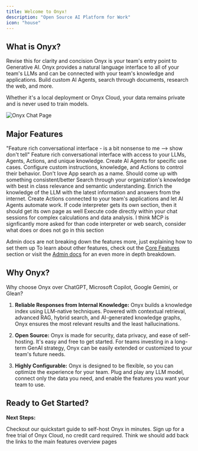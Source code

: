 ```yaml
---
title: Welcome to Onyx!
description: "Open Source AI Platform for Work"
icon: "house"
---
```


## What is Onyx?

<Warning> Revise this for clarity and concision</Warning>
Onyx is your team's entry point to Generative AI. Onyx provides a natural language interface to all of your team's LLMs and can be connected with your team's knowledge and applications.
Build custom AI Agents, search through documents, research the web, and more.

<Tip>Whether it's a local deployment or Onyx Cloud, your data remains private and is never used to train models.</Tip>

<Frame caption="Onyx Chat Interface">
  <img class="rounded-2xl" src="/assets/overview/getting_started/welcome_what_is_onyx.png" alt="Onyx Chat Page" />
</Frame>

## Major Features
<Columns cols={2}>
  <Card title="Chat" icon="comment" href="/overview/core_features/chat">
    <Warning>"Feature rich conversational interface - is a bit nonsense to me --> show don't tell"</Warning>
    Feature rich conversational interface with access to your LLMs, Agents, Actions, and unique knowledge.
  </Card>
  <Card title="Agents" icon="robot" href="/overview/core_features/agents">
    Create AI Agents for specific use cases. Configure custom instructions, knowledge, and Actions to control their behavior.
  </Card>
  <Card title="App Search" icon="magnifying-glass" href="/overview/core_features/app_search">
    <Warning> Don't love App search as a name. Should come up with something consistent/better</Warning>
    Search through your organization's knowledge with best in class relevance and semantic understanding.
  </Card>
  <Card title="Web Search" icon="globe" href="/overview/core_features/web_search">
    Enrich the knowledge of the LLM with the latest information and answers from the internet.
  </Card>
    <Card title="Actions" icon="play" href="/overview/core_features/actions">
    Create Actions connected to your team's applications and let AI Agents automate work.
  </Card>
  <Card title="Code Interpreter" icon="code" href="/overview/core_features/code_interpreter">
   <Warning> If code interpreter gets its own section, then it should get its own page as well</Warning>
    Execute code directly within your chat sessions for complex calculations and data analysis.
  </Card>
  <Warning> I think MCP is signficantly more asked for than code interpreter or web search, consider what does or does not go in this section</Warning>
</Columns>

 <Warning>Admin docs are not breaking down the features more, just explaining how to set them up</Warning>
<Info>
  To learn about other features, check out the [Core Features](/overview/core_features/chat) section or visit the [Admin docs](/admin/overview) for an even more in depth breakdown.
</Info>

## Why Onyx?

Why choose Onyx over ChatGPT, Microsoft Copilot, Google Gemini, or Glean?

1. **Reliable Responses from Internal Knowledge:**
Onyx builds a knowledge index using LLM-native techniques. Powered with contextual retrieval, advanced RAG, hybrid search, and AI-generated knowledge graphs, Onyx ensures the most relevant results and the least hallucinations.

2. **Open Source:**
Onyx is made for security, data privacy, and ease of self-hosting. It's easy and free to get started. For teams investing in a long-term GenAI strategy, Onyx can be easily extended or customized to your team's future needs.

3. **Highly Configurable:**
Onyx is designed to be flexible, so you can optimize the experience for your team. Plug and play any LLM model, connect only the data you need, and enable the features you want your team to use.

## Ready to Get Started?
**Next Steps:**

<Columns cols={2}>
  <Card title="Deploy Onyx Locally" icon="server" href="/deployment/getting_started/quickstart">
    Checkout our quickstart guide to self-host Onyx in minutes.
  </Card>
  <Card title="Try Onyx Cloud" icon="cloud" href="https://cloud.onyx.app">
    Sign up for a free trial of Onyx Cloud, no credit card required.
  </Card>
</Columns> 
 <Warning> Think we should add back the links to the main features overview pages</Warning>